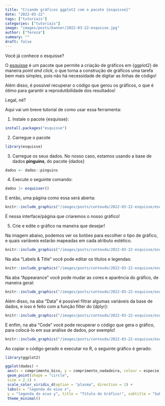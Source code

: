 ```yaml
---
title: "Criando gráficos ggplot2 com o pacote {esquisse}"
date: "2022-03-22"
tags: ["tutoriais"]
categories: ["tutoriais"]
image: "images/posts/banner/2022-03-22-esquisse.jpg"
author: ["Tereza"]
summary: ""
draft: false
---
```


Você já conhece o esquisse?

O [esquisse](https://cran.r-project.org/web/packages/esquisse/vignettes/get-started.html) é um pacote que permite a criação de gráficos em {ggplot2} de maneira *point and click*, o que torna a construção de gráficos uma tarefa bem mais simples, pois não há necessidade de digitar as linhas de código! 

Além disso, é possível recuperar o código que gerou os gráficos, o que é ótimo para garantir a reprodutibilidade dos resultados!

Legal, né? 

Aqui vai um breve tutorial de como usar essa ferramenta:

1. Instale o pacote {esquisse}:

```r
install.packages("esquisse")
```

2. Carregue o pacote

```r
library(esquisse)
```

3. Carregue os seus dados. No nosso caso, estamos usando a base de dados **pinguins**, do pacote {dados}

```r
dados <- dados::pinguins
```

4. Execute o seguinte comando:

```r
dados |> esquisser()
```

E então, uma página como essa será aberta:

```r
knitr::include_graphics("/images/posts/conteudo/2022-03-22-esquisse/esquisse001.png")
```

É nessa interface/página que criaremos o nosso gráfico!


5. Crie e edite o gráfico na maneira que desejar! 

Na imagem abaixo, podemos ver os botões para escolher o tipo de gráfico, e quais variáveis estarão mapeadas em cada atributo estético.

```r
knitr::include_graphics("/images/posts/conteudo/2022-03-22-esquisse/esquisse002.png")
```

Na aba “Labels & Title” você pode editar os títulos e legendas:

```r
knitr::include_graphics("/images/posts/conteudo/2022-03-22-esquisse/esquisse003.png")
```

Na aba “Appearance” você pode mudar as cores e aparência do gráfico, de maneira geral:

```r
knitr::include_graphics("/images/posts/conteudo/2022-03-22-esquisse/esquisse004.png")
```

Além disso, na aba “Data” é possível filtrar algumas variáveis da base de dados, e isso é feito com a função filter do {dplyr}:

```r
knitr::include_graphics("/images/posts/conteudo/2022-03-22-esquisse/esquisse005.png")
```

E enfim, na aba “Code” você pode recuperar o código que gera o gráfico, para colocá-lo em sua análise de dados, por exemplo!

```r
knitr::include_graphics("/images/posts/conteudo/2022-03-22-esquisse/esquisse006.png")
```

Ao copiar o código gerado e executar no R, o seguinte gráfico é gerado:

```r
library(ggplot2)

ggplot(dados) +
 aes(x = comprimento_bico, y = comprimento_nadadeira, colour = especie) +
 geom_point(shape = "circle", 
 size = 2.1) +
 scale_color_viridis_d(option = "plasma", direction = 1) +
 labs(x = "legenda do eixo x", 
 y = "legenda do eixo y", title = "Título do Gráfico!", subtitle = "Subtítulo do Gráfico!") +
 theme_minimal()
```




